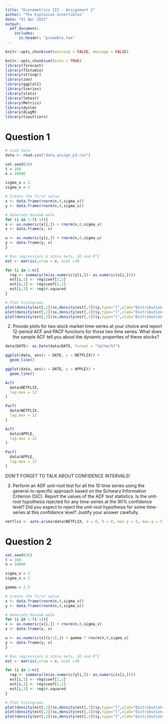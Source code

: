 ```yaml
---
title: "Econometrics III - Assignment 2"
author: "The Explosive Invertibles"
date: "01 Apr 2022"
output:
  pdf_document:
    includes:
      in_header: "preamble.tex"
---
```

```r
knitr::opts_chunk$set(warning = FALSE, message = FALSE) 
```

```r
knitr::opts_chunk$set(echo = TRUE)
library(forecast)
library(TSstudio)
library(stringr)
library(zoo)
library(ggplot2)
library(tseries)
library(stats)
library(lmtest)
library(Metrics)
library(dynlm)
library(dLagM)
library(tsoutliers)
```

# Question 1

```r
# Load data
data <- read.csv("data_assign_p3.csv")
```




```r
set.seed(20)
t = 100
n = 10000

sigma_u = 1
sigma_v = 1

# Create the first value
x <- data.frame(rnorm(n,0,sigma_v))
y <- data.frame(rnorm(n,0,sigma_u))

# Generate Random walk
for (i in 1:(t-1)){
v <- as.numeric(x[i,]) + rnorm(n,0,sigma_v)
x <- data.frame(x, v)

u <- as.numeric(y[i,]) + rnorm(n,0,sigma_u)
y <- data.frame(y, v)
}

# Run regressions & store beta, SE and R^2
est <- matrix(,nrow = n, ncol =3)

for (i in 1:n){
  reg <- summary(lm(as.numeric(y[i,])~ as.numeric(x[i,])))
  est[i,1] <- reg$coef[2,1]
  est[i,2] <- reg$coef[2,2]
  est[i,3] <- reg$r.squared
}

```

```r
# Plot histograms
plot(density(est[,1])$x,density(est[,1])$y,type="l",xlab="Distribution of estimated betas",ylab="Density")
plot(density(est[,2])$x,density(est[,2])$y,type="l",xlab="Distribution of estimated S.E.",ylab="Density")
plot(density(est[,3])$x,density(est[,3])$y,type="l",xlab="Distribution of R^2",ylab="Density")
```


2. Provide plots for two stock market time-series at your choice and report 12-period ACF
and PACF functions for those two time series. What does the sample ACF tell you about
the dynamic properties of these stocks?
```r
data$DATE<- as.Date(data$DATE, format = "%d/%m/%Y")
```

```r
ggplot(data, aes(x = DATE, y = NETFLIX)) + 
  geom_line() 
```
```r
ggplot(data, aes(x = DATE, y = APPLE)) + 
  geom_line() 
```

```r
Acf(
  data$NETFLIX,
  lag.max = 12
)
```

```r
Pacf(
  data$NETFLIX,
  lag.max = 12
)
```
```r
Acf(
  data$APPLE,
  lag.max = 12
)
```

```r
Pacf(
  data$APPLE,
  lag.max = 12
)
```

DON'T FORGET TO TALK ABOUT CONFIDENCE INTERVALS!

3. Perform an ADF unit-root test for all the 10 time series using the general-to-specific
approach based on the Schwarz Information Criterion (SIC). Report the values of the
ADF test statistics. Is the unit-root hypothesis rejected for any time-series at the 90%
confidence level? Did you expect to reject the unit-root hypothesis for some time-series at
this confidence level? Justify your answer carefully.

```r
netflix <- auto.arima(data$NETFLIX, d = 0, D = 0, max.p = 5, max.q = 5, ic = "aic")
```


# Question 2
```r
set.seed(20)
t = 100
n = 10000

sigma_u = 1
sigma_v = 1

gamma = 1.5

# Create the first value
x <- data.frame(rnorm(n,0,sigma_v))
y <- data.frame(rnorm(n,0,sigma_u))

# Generate Random walk
for (i in 1:(t-1)){
v <- as.numeric(x[i,]) + rnorm(n,0,sigma_v)
x <- data.frame(x, v)

u <- as.numeric(x[(i+1),]) + gamma * rnorm(n,0,sigma_u)
y <- data.frame(y, v)
}

# Run regressions & store beta, SE and R^2
est <- matrix(,nrow = n, ncol =3)

for (i in 1:n){
  reg <- summary(lm(as.numeric(y[i,])~ as.numeric(x[i,])))
  est[i,1] <- reg$coef[2,1]
  est[i,2] <- reg$coef[2,2]
  est[i,3] <- reg$r.squared
}

```

```r
# Plot histograms
plot(density(est[,1])$x,density(est[,1])$y,type="l",xlab="Distribution of estimated betas",ylab="Density")
plot(density(est[,2])$x,density(est[,2])$y,type="l",xlab="Distribution of estimated S.E.",ylab="Density")
plot(density(est[,3])$x,density(est[,3])$y,type="l",xlab="Distribution of R^2",ylab="Density")
```
